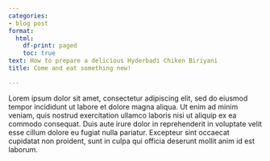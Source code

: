```yaml
---
categories:
- blog post
format:
  html:
    df-print: paged
    toc: true
text: How to prepare a delicious Hyderbadi Chiken Biriyani
title: Come and eat something new!

---
```

Lorem ipsum dolor sit amet, consectetur adipiscing elit, sed do eiusmod tempor incididunt ut labore et dolore magna aliqua. Ut enim ad minim veniam, quis nostrud exercitation ullamco laboris nisi ut aliquip ex ea commodo consequat. Duis aute irure dolor in reprehenderit in voluptate velit esse cillum dolore eu fugiat nulla pariatur. Excepteur sint occaecat cupidatat non proident, sunt in culpa qui officia deserunt mollit anim id est laborum.
